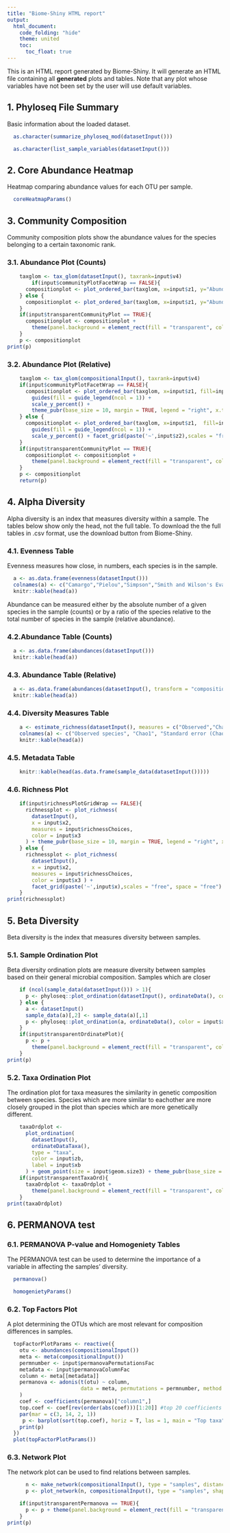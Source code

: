 ```yaml
---
title: "Biome-Shiny HTML report"
output:
  html_document:
    code_folding: "hide"
    theme: united
    toc: 
      toc_float: true
---
```


This is an HTML report generated by Biome-Shiny. It will generate an HTML file containing all **generated** plots and tables. Note that any plot whose variables have not been set by the user will use default variables.


## 1. Phyloseq File Summary

Basic information about the loaded dataset.

```r
  as.character(summarize_phyloseq_mod(datasetInput()))
```

```r
  as.character(list_sample_variables(datasetInput()))
```


## 2. Core Abundance Heatmap

Heatmap comparing abundance values for each OTU per sample.

```r
  coreHeatmapParams()
```

## 3. Community Composition

Community composition plots show the abundance values for the species belonging to a certain taxonomic rank. 

### 3.1. Abundance Plot (Counts)

```r
    taxglom <- tax_glom(datasetInput(), taxrank=input$v4)
        if(input$communityPlotFacetWrap == FALSE){
      compositionplot <- plot_ordered_bar(taxglom, x=input$z1, y="Abundance", fill=input$v4, title=paste0("Abundance by ", input$v4, " in ", input$z1))  + geom_bar(stat="identity") + theme_pubr(base_size = 10, margin = TRUE, legend = "right", x.text.angle = 90) + rremove("xlab") + rremove("ylab")
    } else {
      compositionplot <- plot_ordered_bar(taxglom, x=input$z1, y="Abundance", fill=input$v4, title=paste0("Abundance by ", input$v4, " in ", input$z1))  + geom_bar(stat="identity") + theme_pubr(base_size = 10, margin = TRUE, legend = "right", x.text.angle = 90) + facet_grid(paste('~',input$z2), scales = "free", space = "free") + rremove("xlab") + rremove("ylab")
    }
    if(input$transparentCommunityPlot == TRUE){
      compositionplot <- compositionplot +
        theme(panel.background = element_rect(fill = "transparent", colour = NA), plot.background = element_rect(fill = "transparent", colour = NA), legend.background = element_rect(fill = "transparent", colour = NA), legend.box.background = element_rect(fill = "transparent", colour = NA))
    }
    p <- compositionplot
print(p)
```

### 3.2. Abundance Plot (Relative)

```r
    taxglom <- tax_glom(compositionalInput(), taxrank=input$v4)
    if(input$communityPlotFacetWrap == FALSE){
      compositionplot <- plot_ordered_bar(taxglom, x=input$z1, fill=input$v4, title=paste0("Relative abundance by ", input$v4, " in ", input$z1))  + geom_bar(stat="identity") +
        guides(fill = guide_legend(ncol = 1)) +
        scale_y_percent() +
        theme_pubr(base_size = 10, margin = TRUE, legend = "right", x.text.angle = 90) + rremove("xlab") + rremove("ylab")
    } else {
      compositionplot <- plot_ordered_bar(taxglom, x=input$z1,  fill=input$v4, title=paste0("Relative abundance by ", input$v4, " in ", input$z1))  + geom_bar(stat="identity") +
        guides(fill = guide_legend(ncol = 1)) +
        scale_y_percent() + facet_grid(paste('~',input$z2),scales = "free", space = "free") + rremove("xlab") + rremove("ylab")
    }
    if(input$transparentCommunityPlot == TRUE){
      compositionplot <- compositionplot +
        theme(panel.background = element_rect(fill = "transparent", colour = NA), plot.background = element_rect(fill = "transparent", colour = NA), legend.background = element_rect(fill = "transparent", colour = NA), legend.box.background = element_rect(fill = "transparent", colour = NA))
    }
    p <- compositionplot
    return(p)
```

## 4. Alpha Diversity

Alpha diversity is an index that measures diversity within a sample.
The tables below show only the head, not the full table. To download the the full tables in .csv format, use the download button from Biome-Shiny.


### 4.1. Evenness Table

Evenness measures how close, in numbers, each species is in the sample.

```r
  a <- as.data.frame(evenness(datasetInput()))
  colnames(a) <- c("Camargo","Pielou","Simpson","Smith and Wilson's Evar","Bulla")
  knitr::kable(head(a))
```

Abundance can be measured either by the absolute number of a given species in the sample (counts) or by a ratio of the species relative to the total number of species in the sample (relative abundance).

### 4.2.Abundance Table (Counts)

```r
  a <- as.data.frame(abundances(datasetInput()))
  knitr::kable(head(a))
```

### 4.3. Abundance Table (Relative)

```r
  a <- as.data.frame(abundances(datasetInput(), transform = "compositional"))
  knitr::kable(head(a))
```

### 4.4. Diversity Measures Table

```r
    a <- estimate_richness(datasetInput(), measures = c("Observed","Chao1","Ace","Shannon","Simpson","InvSimpson","Fisher"))
    colnames(a) <- c("Observed species", "Chao1", "Standard error (Chao1)", "ACE", "Standard error (ACE)", "Shannon's diversity index","Simpson's diversity index","Inverse Simpson","Fisher's alpha")
    knitr::kable(head(a))
```

### 4.5. Metadata Table

```r
    knitr::kable(head(as.data.frame(sample_data(datasetInput()))))
```

### 4.6. Richness Plot

```r
    if(input$richnessPlotGridWrap == FALSE){
      richnessplot <- plot_richness(
        datasetInput(),
        x = input$x2,
        measures = input$richnessChoices,
        color = input$x3
      ) + theme_pubr(base_size = 10, margin = TRUE, legend = "right", x.text.angle = 90)
    } else {
      richnessplot <- plot_richness(
        datasetInput(),
        x = input$x2,
        measures = input$richnessChoices,
        color = input$x3 ) +
        facet_grid(paste('~',input$x),scales = "free", space = "free") + theme_pubr(base_size = 10, margin = TRUE, legend = "right", x.text.angle = 90)
    }
print(richnessplot)
```


## 5. Beta Diversity

Beta diversity is the index that measures diversity between samples.

### 5.1. Sample Ordination Plot

Beta diversity ordination plots are measure diversity between samples based on their general microbial composition. Samples which are closer 

```r
    if (ncol(sample_data(datasetInput())) > 1){
      p <- phyloseq::plot_ordination(datasetInput(), ordinateData(), color = input$xb, label = NULL ) + geom_point(size = input$geom.size) + theme_pubr(base_size = 10, margin = TRUE, legend = "right")
    } else {
      a <- datasetInput()
      sample_data(a)[,2] <- sample_data(a)[,1]
      p <- phyloseq::plot_ordination(a, ordinateData(), color = input$xb, label = NULL ) + geom_point(size = input$geom.size) + theme_pubr(base_size = 10, margin = TRUE, legend = "right")
    }
    if(input$transparentOrdinatePlot){
      p <- p +
        theme(panel.background = element_rect(fill = "transparent", colour = NA), plot.background = element_rect(fill = "transparent", colour = NA), legend.background = element_rect(fill = "transparent", colour = NA), legend.box.background = element_rect(fill = "transparent", colour = NA))
    }
print(p)
```

### 5.2. Taxa Ordination Plot

The ordination plot for taxa measures the similarity in genetic composition between species. Species which are more similar to eachother are more closely grouped in the plot than species which are more genetically different.

```r
    taxaOrdplot <-
      plot_ordination(
        datasetInput(),
        ordinateDataTaxa(),
        type = "taxa",
        color = input$zb,
        label = input$xb
      ) + geom_point(size = input$geom.size3) + theme_pubr(base_size = 10, margin = TRUE, legend = "right")
    if(input$transparentTaxaOrd){
      taxaOrdplot <- taxaOrdplot +
        theme(panel.background = element_rect(fill = "transparent", colour = NA), plot.background = element_rect(fill = "transparent", colour = NA), legend.background = element_rect(fill = "transparent", colour = NA), legend.box.background = element_rect(fill = "transparent", colour = NA))
    }
print(taxaOrdplot)
```

## 6. PERMANOVA test

### 6.1. PERMANOVA P-value and Homogeniety Tables ##

The PERMANOVA test can be used to determine the importance of a variable in affecting the samples' diversity. 

```r
  permanova()
```

```r
  homogenietyParams()
```

### 6.2. Top Factors Plot

A plot determining the OTUs which are most relevant for composition differences in samples.

```r
  topFactorPlotParams <- reactive({
    otu <- abundances(compositionalInput())
    meta <- meta(compositionalInput())
    permnumber <- input$permanovaPermutationsFac
    metadata <- input$permanovaColumnFac
    column <- meta[[metadata]]
    permanova <- adonis(t(otu) ~ column,
                        data = meta, permutations = permnumber, method = "bray"
    )
    coef <- coefficients(permanova)["column1",]
    top.coef <- coef[rev(order(abs(coef)))[1:20]] #top 20 coefficients
    par(mar = c(3, 14, 2, 1))
     p <- barplot(sort(top.coef), horiz = T, las = 1, main = "Top taxa")
    print(p)
  })
  plot(topFactorPlotParams())
```

### 6.3. Network Plot

The network plot can be used to find relations between samples. 

```r
      n <- make_network(compositionalInput(), type = "samples", distance = input$permanovaDistanceMethodNet, max.dist = 0.2)
      p <- plot_network(n, compositionalInput(), type = "samples", shape = input$permanovaMetaShapeNet, color = input$permanovaMetadataNet, line_weight = 0.4)

    if(input$transparentPermanova == TRUE){
      p <- p + theme(panel.background = element_rect(fill = "transparent", colour = NA), plot.background = element_rect(fill = "transparent", colour = NA), legend.background = element_rect(fill = "transparent", colour = NA), legend.box.background = element_rect(fill = "transparent", colour = NA))
    }
print(p)
```
